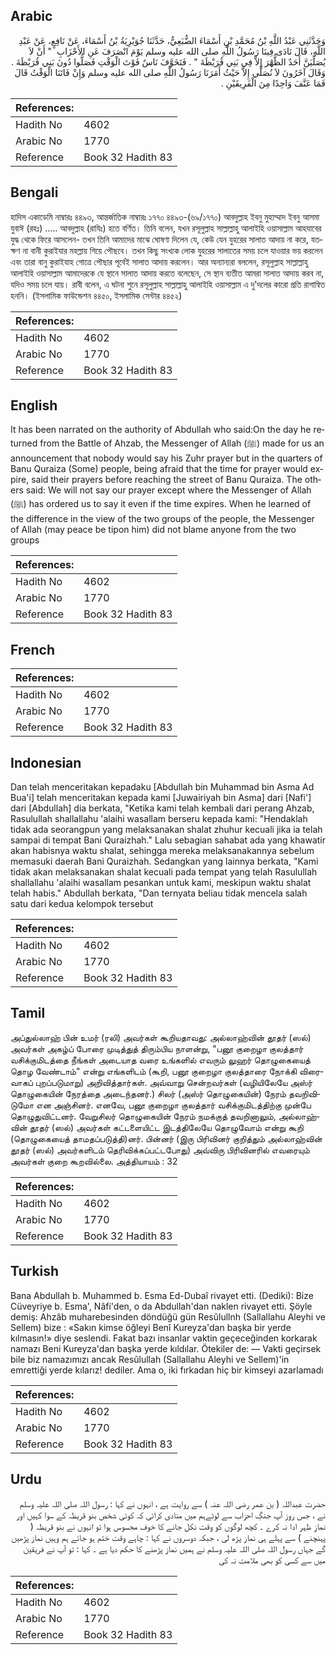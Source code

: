 ## Arabic


<div dir="rtl" lang="ar" style={{fontSize:'larger',backgroundColor:'#f8f9fa',padding:20}}>
وَحَدَّثَنِي عَبْدُ اللَّهِ بْنُ مُحَمَّدِ بْنِ أَسْمَاءَ الضُّبَعِيُّ، حَدَّثَنَا جُوَيْرِيَةُ بْنُ أَسْمَاءَ، عَنْ نَافِعٍ، عَنْ عَبْدِ اللَّهِ، قَالَ نَادَى فِينَا رَسُولُ اللَّهِ صلى الله عليه وسلم يَوْمَ انْصَرَفَ عَنِ الأَحْزَابِ ‏ "‏ أَنْ لاَ يُصَلِّيَنَّ أَحَدٌ الظُّهْرَ إِلاَّ فِي بَنِي قُرَيْظَةَ ‏"‏ ‏.‏ فَتَخَوَّفَ نَاسٌ فَوْتَ الْوَقْتِ فَصَلُّوا دُونَ بَنِي قُرَيْظَةَ ‏.‏ وَقَالَ آخَرُونَ لاَ نُصَلِّي إِلاَّ حَيْثُ أَمَرَنَا رَسُولُ اللَّهِ صلى الله عليه وسلم وَإِنْ فَاتَنَا الْوَقْتُ قَالَ فَمَا عَنَّفَ وَاحِدًا مِنَ الْفَرِيقَيْنِ ‏.‏
</div>
<div style={{backgroundColor:'#f8f9fa',padding:20, marginBottom: 10}}><table> <thead> <tr> <th>References:</th> <th></th> </tr> </thead> <tbody><tr><td>Hadith No</td><td>4602</td></tr><tr><td>Arabic No</td><td>1770</td></tr><tr><td>Reference</td><td>Book 32 Hadith 83</td></tr></tbody></table></div>

## Bengali


<div dir="ltr" lang="bn" style={{fontSize:'larger',backgroundColor:'#f8f9fa',padding:20}}>
হাদিস একাডেমি নাম্বারঃ ৪৪৯৩, আন্তর্জাতিক নাম্বারঃ ১৭৭০ ৪৪৯৩-(৬৯/১৭৭০) আবদুল্লাহ ইবনু মুহাম্মাদ ইবনু আসমা যুবাঈ (রহঃ) ..... আবদুল্লাহ (রাযিঃ) হতে বর্ণিত। তিনি বলেন, যখন রসূলুল্লাহ সাল্লাল্লাহু আলাইহি ওয়াসাল্লাম আহযাবের যুদ্ধ থেকে ফিরে আসলেন- তখন তিনি আমাদের মাঝে ঘোষণা দিলেন যে, কেউ যেন যুহরের সালাত আদায় না করে, যতক্ষণ না বানী কুরাইযার মহল্লায় গিয়ে পৌছবে। তখন কিছু সংখ্যক লোক যুহরের সালাতের সময় চলে যাওয়ার ভয় করলেন এবং তারা বানু কুরাইযাহ গোত্রে পৌছার পূর্বেই সালাত আদায় করলেন। আর অন্যান্যরা বললেন, রসূলুল্লাহ সাল্লাল্লাহু আলাইহি ওয়াসাল্লাম আমাদেরকে যে স্থানে সালাত আদায় করতে বলেছেন, সে স্থান ব্যতীত আমরা সালাত আদায় করব না, যদিও সময় চলে যায়। রাবী বলেন, এ ঘটনা শুনে রসূলুল্লাহ সাল্লাল্লাহু আলাইহি ওয়াসাল্লাম এ দু'দলের কারো প্রতি রাগান্বিত হননি। (ইসলামিক ফাউন্ডেশন ৪৪৫০, ইসলামিক সেন্টার ৪৪৫২)
</div>
<div style={{backgroundColor:'#f8f9fa',padding:20, marginBottom: 10}}><table> <thead> <tr> <th>References:</th> <th></th> </tr> </thead> <tbody><tr><td>Hadith No</td><td>4602</td></tr><tr><td>Arabic No</td><td>1770</td></tr><tr><td>Reference</td><td>Book 32 Hadith 83</td></tr></tbody></table></div>

## English


<div dir="ltr" lang="en" style={{fontSize:'larger',backgroundColor:'#f8f9fa',padding:20}}>
It has been narrated on the authority of Abdullah who said:On the day he returned from the Battle of Ahzab, the Messenger of Allah (ﷺ) made for us an announcement that nobody would say his Zuhr prayer but in the quarters of Banu Quraiza (Some) people, being afraid that the time for prayer would expire, said their prayers before reaching the street of Banu Quraiza. The others said: We will not say our prayer except where the Messenger of Allah (ﷺ) has ordered us to say it even if the time expires. When he learned of the difference in the view of the two groups of the people, the Messenger of Allah (may peace be tipon him) did not blame anyone from the two groups
</div>
<div style={{backgroundColor:'#f8f9fa',padding:20, marginBottom: 10}}><table> <thead> <tr> <th>References:</th> <th></th> </tr> </thead> <tbody><tr><td>Hadith No</td><td>4602</td></tr><tr><td>Arabic No</td><td>1770</td></tr><tr><td>Reference</td><td>Book 32 Hadith 83</td></tr></tbody></table></div>

## French


<div dir="ltr" lang="fr" style={{fontSize:'larger',backgroundColor:'#f8f9fa',padding:20}}>

</div>
<div style={{backgroundColor:'#f8f9fa',padding:20, marginBottom: 10}}><table> <thead> <tr> <th>References:</th> <th></th> </tr> </thead> <tbody><tr><td>Hadith No</td><td>4602</td></tr><tr><td>Arabic No</td><td>1770</td></tr><tr><td>Reference</td><td>Book 32 Hadith 83</td></tr></tbody></table></div>

## Indonesian


<div dir="ltr" lang="id" style={{fontSize:'larger',backgroundColor:'#f8f9fa',padding:20}}>
Dan telah menceritakan kepadaku [Abdullah bin Muhammad bin Asma Ad Bua'i] telah menceritakan kepada kami [Juwairiyah bin Asma] dari [Nafi'] dari [Abdullah] dia berkata, "Ketika kami telah kembali dari perang Ahzab, Rasulullah shallallahu 'alaihi wasallam berseru kepada kami: "Hendaklah tidak ada seorangpun yang melaksanakan shalat zhuhur kecuali jika ia telah sampai di tempat Bani Quraizhah." Lalu sebagian sahabat ada yang khawatir akan habisnya waktu shalat, sehingga mereka melaksanakannya sebelum memasuki daerah Bani Quraizhah. Sedangkan yang lainnya berkata, "Kami tidak akan melaksanakan shalat kecuali pada tempat yang telah Rasulullah shallallahu 'alaihi wasallam pesankan untuk kami, meskipun waktu shalat telah habis." Abdullah berkata, "Dan ternyata beliau tidak mencela salah satu dari kedua kelompok tersebut
</div>
<div style={{backgroundColor:'#f8f9fa',padding:20, marginBottom: 10}}><table> <thead> <tr> <th>References:</th> <th></th> </tr> </thead> <tbody><tr><td>Hadith No</td><td>4602</td></tr><tr><td>Arabic No</td><td>1770</td></tr><tr><td>Reference</td><td>Book 32 Hadith 83</td></tr></tbody></table></div>

## Tamil


<div dir="ltr" lang="ta" style={{fontSize:'larger',backgroundColor:'#f8f9fa',padding:20}}>
அப்துல்லாஹ் பின் உமர் (ரலி) அவர்கள் கூறியதாவது: அல்லாஹ்வின் தூதர் (ஸல்) அவர்கள் அகழ்ப் போரை முடித்துத் திரும்பிய நாளன்று, "பனூ குறைழா குலத்தார் வசிக்குமிடத்தை நீங்கள் அடையாத வரை உங்களில் எவரும் லுஹர் தொழுகையைத் தொழ வேண்டாம்" என்று எங்களிடம் (கூறி, பனூ குறைழா குலத்தாரை நோக்கி விரைவாகப் புறப்படுமாறு) அறிவித்தார்கள். அவ்வாறு சென்றவர்கள் (வழியிலேயே அஸ்ர் தொழுகையின் நேரத்தை அடைந்தனர்.) சிலர் (அஸ்ர் தொழுகையின்) நேரம் தவறிவிடுமோ என அஞ்சினர். எனவே, பனூ குறைழா குலத்தார் வசிக்குமிடத்திற்கு முன்பே தொழுதுவிட்டனர். வேறுசிலர் தொழுகையின் நேரம் நமக்குத் தவறினாலும், அல்லாஹ்வின் தூதர் (ஸல்) அவர்கள் கட்டளையிட்ட இடத்திலேயே தொழுவோம் என்று கூறி (தொழுகையைத் தாமதப்படுத்தி)னர். பின்னர் (இரு பிரிவினர் குறித்தும் அல்லாஹ்வின் தூதர் (ஸல்) அவர்களிடம் தெரிவிக்கப்பட்டபோது) அவ்விரு பிரிவினரில் எவரையும் அவர்கள் குறை கூறவில்லை. அத்தியாயம் : 32
</div>
<div style={{backgroundColor:'#f8f9fa',padding:20, marginBottom: 10}}><table> <thead> <tr> <th>References:</th> <th></th> </tr> </thead> <tbody><tr><td>Hadith No</td><td>4602</td></tr><tr><td>Arabic No</td><td>1770</td></tr><tr><td>Reference</td><td>Book 32 Hadith 83</td></tr></tbody></table></div>

## Turkish


<div dir="ltr" lang="tr" style={{fontSize:'larger',backgroundColor:'#f8f9fa',padding:20}}>
Bana Abdullah b. Muhammed b. Esma Ed-Dubaî rivayet etti. (Dediki): Bize Cüveyriye b. Esma', Nâfi'den, o da Abdullah'dan naklen rivayet etti. Şöyle demiş: Ahzâb muharebesinden döndüğü gün Resûlullnh (Sallallahu Aleyhi ve Sellem) bize : «Sakın kimse öğleyi Benî Kureyza'dan başka bir yerde kılmasın!» diye seslendi. Fakat bazı insanlar vaktin geçeceğinden korkarak namazı Beni Kureyza'dan başka yerde kıldılar. Ötekiler de: — Vakti geçirsek bile biz namazımızı ancak Resûlullah (Sallallahu Aleyhi ve Sellem)'in emrettiği yerde kılarız! dediler. Ama o, iki fırkadan hiç bir kimseyi azarlamadı
</div>
<div style={{backgroundColor:'#f8f9fa',padding:20, marginBottom: 10}}><table> <thead> <tr> <th>References:</th> <th></th> </tr> </thead> <tbody><tr><td>Hadith No</td><td>4602</td></tr><tr><td>Arabic No</td><td>1770</td></tr><tr><td>Reference</td><td>Book 32 Hadith 83</td></tr></tbody></table></div>

## Urdu


<div dir="rtl" lang="ur" style={{fontSize:'larger',backgroundColor:'#f8f9fa',padding:20}}>
حضرت عبداللہ ( بن عمر رضی اللہ عنہ ) سے روایت ہے ، انہوں نے کہا : رسول اللہ صلی اللہ علیہ وسلم نے ، جس روز آپ جنگِ احزاب سے لوٹےہم میں منادی کرائی کہ کوئی شخص بنو قریظہ کے سوا کہیں اور نمازِ ظہر ادا نہ کرے ۔ کچھ لوگوں کو وقت نکل جانے کا خوف محسوس ہوا تو انہوں نے بنو قریظہ ( پہنچنے ) سے پہلے ہی نماز پڑھ لی ، جبکہ دوسروں نے کہا : چاہے وقت ختم ہو جائے ہم وہیں نماز پڑھیں گے جہاں رسول اللہ صلی اللہ علیہ وسلم نے ہمیں نماز پڑھنے کا حکم دیا ہے ۔ کہا : تو آپ نے فریقین میں سے کسی کو بھی ملامت نہ کی
</div>
<div style={{backgroundColor:'#f8f9fa',padding:20, marginBottom: 10}}><table> <thead> <tr> <th>References:</th> <th></th> </tr> </thead> <tbody><tr><td>Hadith No</td><td>4602</td></tr><tr><td>Arabic No</td><td>1770</td></tr><tr><td>Reference</td><td>Book 32 Hadith 83</td></tr></tbody></table></div>